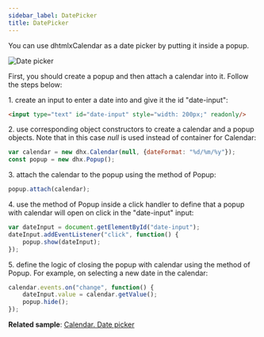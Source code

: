 ```yaml
---
sidebar_label: DatePicker
title: DatePicker
---          
```


You can use dhtmlxCalendar as a date picker by putting it inside a popup. 

![Date picker](./../assets/calendar/date_picker.png)

First, you should create a popup and then attach a calendar into it. Follow the steps below:

1\. create an input to enter a date into and give it the id "date-input":

~~~html
<input type="text" id="date-input" style="width: 200px;" readonly/>
~~~

2\. use corresponding object constructors to create a calendar and a popup objects. Note that in this case *null* is used instead of container for Calendar:

~~~js
var calendar = new dhx.Calendar(null, {dateFormat: "%d/%m/%y"});
const popup = new dhx.Popup();
~~~

3\. attach the calendar to the popup using the [](popup/api/popup_attach_method.md) method of Popup:

~~~js
popup.attach(calendar);
~~~

4\. use the [](popup/api/popup_show_method.md) method of Popup inside a click handler to define that a popup with calendar will open on click in the "date-input" input:

~~~js
var dateInput = document.getElementById("date-input");
dateInput.addEventListener("click", function() {
    popup.show(dateInput);
});
~~~

5\. define the logic of closing the popup with calendar using the [](../popup/api/popup_hide_method.md) method of Popup. For example, on selecting a new date in the calendar:

~~~js
calendar.events.on("change", function() {
    dateInput.value = calendar.getValue();
    popup.hide();
});
~~~

**Related sample**: [Calendar. Date picker](https://snippet.dhtmlx.com/mj7jr6ro)